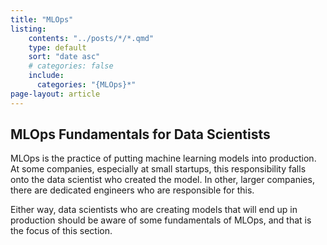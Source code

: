 ```yaml
---
title: "MLOps"
listing:
    contents: "../posts/*/*.qmd"
    type: default
    sort: "date asc"
    # categories: false
    include:
      categories: "{MLOps}*"
page-layout: article
---
```


## MLOps Fundamentals for Data Scientists

MLOps is the practice of putting machine learning models into production. At
some companies, especially at small startups, this responsibility falls onto
the data scientist who created the model. In other, larger companies, there
are dedicated engineers who are responsible for this.

Either way, data scientists who are creating models that will end up in
production should be aware of some fundamentals of MLOps, and that is the focus
of this section.
<br>
<br>

